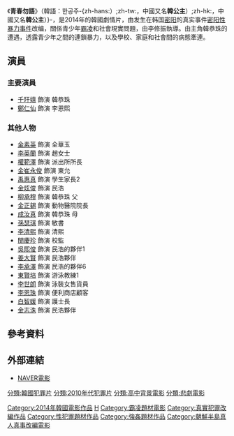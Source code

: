 {{noteTA
|1=zh-hans:韩公主;zh-tw:青春勿語;zh-hk:被轉校生}}
{{Infobox Film
|片名        = 青春勿語
|電影原名    = {{lang|ko|한공주}}
|圖像        = [[File:Han_Gong_ju.jpg|250px]]
|圖像說明    = 
|導演        = [[李修振|李修振]]
|監製        = 
|製片        = 
|編劇        = 
|主演        = {{ubl|[[千玗嬉|千玗嬉]]|[[鄭仁仙|鄭仁仙]]}}
|分級        = 
|副標題      = 
|主題曲      = 
|片頭曲      = 
|片尾曲      = 
|配樂        =
|攝影        = 
|剪輯        = 
|製片商      = 
|發行商      = 
|上映日期    = {{Film date|2014|04|17|南韓|2014|11|12|香港|2015|03|06|臺灣}}
|發行日期    =
|片長        = 112分鐘
|產地        = {{KOR}}
|語言        = [[韓語|韓語]]
|官方網站    = 
|預算        = 
|票房        = 
|中國大陸片名= 
|香港片名    = 被轉校生
|新馬片名    = 
|台灣片名    = 青春勿語
|sarft_id    = <!-- 公映許可號碼 -->
|amg_id      = <!-- AMG（All Media Guide）ID -->
|imdb_id     = <!-- IMDB（互聯網電影數據庫）ID -->
}}

《'''青春勿語'''》（韓語：한공주-{zh-hans:）;zh-tw:，中國又名'''韓公主'''）;zh-hk:，中國又名'''韓公主'''）}-，是2014年的韓國劇情片，由发生在韩国[[密陽市|密阳]]的真实事件[[密阳性暴力事件|密阳性暴力事件]]改编，關係青少年[[霸凌|霸凌]]和社會現實問題，由李修振執導。由主角韓恭珠的遭遇，透露青少年之間的連鎖暴力，以及學校、家庭和社會間的病態牽連。

== 演員 ==
=== 主要演員 ===
*[[千玗嬉|千玗嬉]] 飾演 韓恭珠
*[[鄭仁仙|鄭仁仙]] 飾演 李恩熙

=== 其他人物 ===
*[[金素英|金素英]] 飾演 全華玉
*[[李英蘭|李英蘭]] 飾演 趙女士
*[[權範澤|權範澤]] 飾演 派出所所長
*[[金崔永俊|金崔永俊]] 飾演 東允
*[[禹惠真|禹惠真]] 飾演 學生家長2
*[[金炫俊|金炫俊]] 飾演 民浩
*[[柳承穆|柳承穆]] 飾演 韓恭珠 父
*[[金正錫|金正錫]] 飾演 動物醫院院長
*[[成汝真|成汝真]] 飾演 韓恭珠 母
*[[孫瑟琪|孫瑟琪]] 飾演 敏書
*[[李清熙|李清熙]] 飾演 清熙
*[[閔慶珍|閔慶珍]] 飾演 校監
*[[吳熙俊|吳熙俊]] 飾演 民浩的夥伴1
*[[姜大賢|姜大賢]] 飾演 民浩夥伴
*[[李承澤|李承澤]] 飾演 民浩的夥伴6	
*[[東賢培|東賢培]] 飾演 游泳教練1	
*[[李世朗|李世朗]] 飾演 泳裝女售貨員
*[[李恩珠_(演員)|李恩珠]] 飾演 便利商店顧客
*[[白智媛|白智媛]] 飾演 護士長
*[[金志洙|金志洙]] 飾演 民浩夥伴

== 參考資料 ==
{{Reflist}}

== 外部連結 ==
* [http://movie.naver.com/movie/bi/mi/basic.nhn?code=99724 NAVER電影]{{ko}}

[[Category:2014年韓國電影作品|Category:2014年韓國電影作品]]
[[Category:韓語電影|H]]
[[Category:霸凌題材電影|Category:霸凌題材電影]]
[[Category:真實犯罪改編作品|Category:真實犯罪改編作品]]
[[Category:性犯罪題材作品|Category:性犯罪題材作品]]
[[Category:強姦題材作品|Category:強姦題材作品]]
[[分類:韓國犯罪片|分類:韓國犯罪片]]
[[分類:2010年代犯罪片|分類:2010年代犯罪片]]
[[分類:高中背景電影|分類:高中背景電影]]
[[Category:朝鮮半島真人真事改編電影|Category:朝鮮半島真人真事改編電影]]
[[分類:悲劇電影|分類:悲劇電影]]